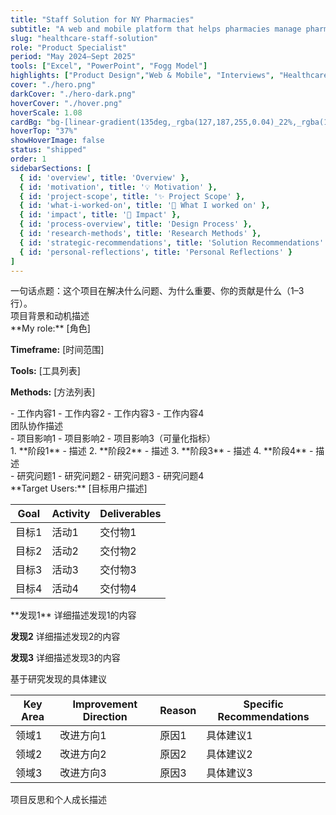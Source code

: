 ```yaml
---
title: "Staff Solution for NY Pharmacies"
subtitle: "A web and mobile platform that helps pharmacies manage pharmacist shifts, ensure regulatory compliance, and reduce staffing pain points."
slug: "healthcare-staff-solution"
role: "Product Specialist"
period: "May 2024–Sept 2025"
tools: ["Excel", "PowerPoint", "Fogg Model"]
highlights: ["Product Design","Web & Mobile", "Interviews", "Healthcare"]
cover: "./hero.png"
darkCover: "./hero-dark.png"
hoverCover: "./hover.png"
hoverScale: 1.08
cardBg: "bg-[linear-gradient(135deg,_rgba(127,187,255,0.04)_22%,_rgba(18,130,255,0.20)_100%)] opacity-0 group-hover:opacity-100"
hoverTop: "37%"
showHoverImage: false
status: "shipped"
order: 1
sidebarSections: [
  { id: 'overview', title: 'Overview' },
  { id: 'motivation', title: '💡 Motivation' },
  { id: 'project-scope', title: '✨ Project Scope' },
  { id: 'what-i-worked-on', title: '🌈 What I worked on' },
  { id: 'impact', title: '📸 Impact' },
  { id: 'process-overview', title: 'Design Process' },
  { id: 'research-methods', title: 'Research Methods' },
  { id: 'strategic-recommendations', title: 'Solution Recommendations' },
  { id: 'personal-reflections', title: 'Personal Reflections' }
]
---
```



<Section heading="Overview">
一句话点题：这个项目在解决什么问题、为什么重要、你的贡献是什么（1–3 行）。
</Section>

<Section heading="💡 Motivation">
项目背景和动机描述
</Section>

<Section heading="✨ Project Scope">
**My role:** [角色]

**Timeframe:** [时间范围]

**Tools:** [工具列表]

**Methods:** [方法列表]
</Section>

<Section heading="🌈 What I worked on">
- 工作内容1
- 工作内容2
- 工作内容3
- 工作内容4
</Section>

<Section heading="🧑‍🤝‍🧑 Who I worked with">
团队协作描述
</Section>

<Section heading="📸 Impact">
- 项目影响1
- 项目影响2
- 项目影响3（可量化指标）
</Section>

<Section heading="Process overview">
1. **阶段1** - 描述
2. **阶段2** - 描述
3. **阶段3** - 描述
4. **阶段4** - 描述
</Section>

<Section heading="Key Research Questions">
- 研究问题1
- 研究问题2
- 研究问题3
- 研究问题4
</Section>

<Section heading="Research Methods">
**Target Users:** [目标用户描述]

| Goal | Activity | Deliverables |
|------|----------|--------------|
| 目标1 | 活动1 | 交付物1 |
| 目标2 | 活动2 | 交付物2 |
| 目标3 | 活动3 | 交付物3 |
| 目标4 | 活动4 | 交付物4 |
</Section>

<RichImage src="./flow.gif" caption="Funnel drop-off we discovered" />

<Section heading="Key Insights">
**发现1**
详细描述发现1的内容

**发现2**
详细描述发现2的内容

**发现3**
详细描述发现3的内容
</Section>

<PrototypeEmbed src="https://www.figma.com/embed?url=..." title="Prototype" />

<VideoEmbed src="https://www.youtube.com/embed/xxxxx" title="Walkthrough" />

<Section heading="Strategic Recommendations">
基于研究发现的具体建议

| Key Area | Improvement Direction | Reason | Specific Recommendations |
|----------|----------------------|--------|-------------------------|
| 领域1 | 改进方向1 | 原因1 | 具体建议1 |
| 领域2 | 改进方向2 | 原因2 | 具体建议2 |
| 领域3 | 改进方向3 | 原因3 | 具体建议3 |
</Section>

<Section heading="Personal Reflections">
项目反思和个人成长描述
</Section>
